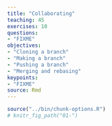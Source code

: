```yaml
---
title: "Collaborating"
teaching: 45
exercises: 10
questions:
- "FIXME"
objectives:
- "Cloning a branch"
- "Making a branch"
- "Pushing a branch"
- "Merging and rebasing"
keypoints:
- "FIXME"
source: Rmd
---
```


```r
source("../bin/chunk-options.R")
# knitr_fig_path("01-")
```


